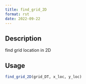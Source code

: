 ```yaml
--- 
title: find_grid_2D 
format: rst 
date: 2022-09-22 
--- 
```


## Description

find grid location in 2D


## Usage

```r
find_grid_2D(grid_DT, x_loc, y_loc)
```


